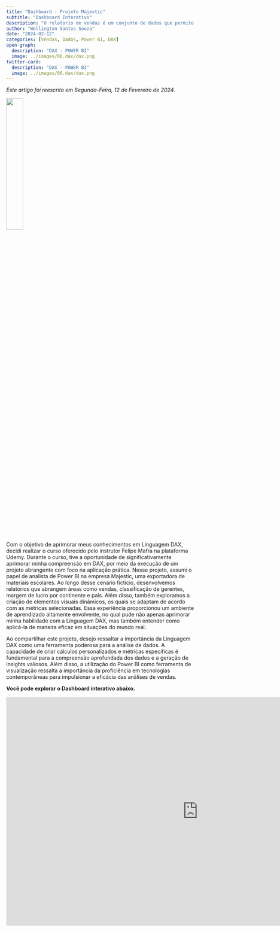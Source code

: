 ```yaml
---
title: "Dashboard - Projeto Majestic"
subtitle: "Dashboard Interativo"
description: "O relatorio de vendas é um conjunto de dados que permite a visualização de indicadores de vendas de uma empresa."
author: "Wellington Santos Souza"
date: "2024-02-12"
categories: [Vendas, Dados, Power BI, DAX]
open-graph:
  description: "DAX - POWER BI"
  image: ../images/06.dax/dax.png
twitter-card:
  description: "DAX - POWER BI"
  image: ../images/06.dax/dax.png
---
```

*Este artigo foi reescrito em Segunda-Feira, 12 de Fevereiro de 2024.* 

![](../images/06.dax/dax.png){fig-alt="DAX - POWER BI" width=30%}

Com o objetivo de aprimorar meus conhecimentos em Linguagem DAX, decidi realizar o curso oferecido pelo instrutor Felipe Mafra na plataforma Udemy. Durante o curso, tive a oportunidade de significativamente aprimorar minha compreensão em DAX, por meio da execução de um projeto abrangente com foco na aplicação prática.
Nesse projeto, assumi o papel de analista de Power BI na empresa Majestic, uma exportadora de materiais escolares. Ao longo desse cenário fictício, desenvolvemos relatórios que abrangem áreas como vendas, classificação de gerentes, margem de lucro por continente e país. Além disso, também exploramos a criação de elementos visuais dinâmicos, os quais se adaptam de acordo com as métricas selecionadas.
Essa experiência proporcionou um ambiente de aprendizado altamente envolvente, no qual pude não apenas aprimorar minha habilidade com a Linguagem DAX, mas também entender como aplicá-la de maneira eficaz em situações do mundo real.

Ao compartilhar este projeto, desejo ressaltar a importância da Linguagem DAX como uma ferramenta poderosa para a análise de dados. A capacidade de criar cálculos personalizados e métricas específicas é fundamental para a compreensão aprofundada dos dados e a geração de insights valiosos. Além disso, a utilização do Power BI como ferramenta de visualização ressalta a importância da proficiência em tecnologias contemporâneas para impulsionar a eficácia das análises de vendas.

**Você pode explorar o Dashboard interativo abaixo.**

<iframe title="ProjetoMajestic" width="1024" height="612" src="https://app.powerbi.com/view?r=eyJrIjoiNTAxOTQ3ZjQtYmNlNi00OTk4LTk4MTAtZTYxY2RlZWNjOTMyIiwidCI6IjkzMTA1Y2MzLTI4OTctNDdlMC1iMjY1LWRkZWQ1ODg2MTU2YSIsImMiOjZ9" frameborder="0" allowFullScreen="true"></iframe>